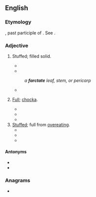 ==English==

===Etymology===
{{uder|en|la|-}} {{attention|la}} {{m|la|farctus}}, past participle of {{m|la|farciō}}. See {{m|en|farce}}.

===Adjective===
{{en-adj}}

# {{lb|en|botany|obsolete}} Stuffed; filled solid.
#* {{quote-book|en|year=1917| title=South African Journal of Science - Volume 13 |author=| page=100| passage=Stem stout and '''farctate'''.}}
#* {{quote-book|en|year=1984| title=Bulletin of the British Museum (Natural History).: Botany|author=| page=328| passage=In species such as ''P. lejolisii'', the young tetrasporangia are pigmented and the sporangium remains '''farctate''' throughout development, with the eventual septa appearing as thin lines in side view.}}
#: ''a '''farctate''' leaf, stem, or pericarp''
#* {{quote-book|en|year=2021| title=Internal Resistances: The Poetry of Edward Dorn |author=Donald Wesling | page=63| passage=Its surface is possessed of a mild satin glow, an encircling gestalt which seems independent of stock solar light. It is otherwise '''farctate'''. }}
# {{lb|en|by extension}} [[full|Full]]; [[chocka]].
#* {{quote-book|en|year=1967| title=Bric-a-brac |author=| page=148| passage=A statement '''farctate''' with meaning for those who throughout the years have made Brown Hall their home.}}
#* {{quote-book|en|year=1971 | title=Engineering - Volume 210 |author=| page=63| passage=It is '''farctate''' with the sort of statistics that paper-writers love quoting. }}
#* {{quote-book|en|year=2013| title=Derek Bailey: And the Story of Free Improvisation|author=Ben Watson | page=| passage=Bailey's blurting, jilted phrases are a riot of rhythmic invention because they forever turn on the contradiction between public rhetoric and private conscience – as '''farctate''' with dynamics, unlikely contrasts and neologisms as a soliloquy in a Shakespeare play.}}
# [[stuffed|Stuffed]]; full from [[overeat]]ing.
#* {{quote-book|en|year=2011| title=Memoirs of a Dromomaniac|author=V Traven | page=115| passage=In the hotel restaurant, we had a seventeen-course banquet that we washed down with vodka, cognac, and beer. We walked out '''farctate''', belching, and flatulent.}}
#* {{quote-book|en|year=2020| title=As Ants to the Gods|author=Alex Burcher | page=| passage=Samuel guzzled some golden liquid from a hip-flask plucked from a pocket of his brocaded dark blue jacket (which clashed outrageously, as every item of his clothing always did, with every other, with his orange cravat, maroon shirt, “M' favourite wesskit,” – taut over his '''farctate''' belly – of mustard yellow with pink buttons, red britches held up by another cravat, this one green, for a belt, orange socks – “To match the first cravat, of course!– and silver-buckled shoes so shiny black as to be ugly).}}
#* {{quote-book|en|year=2021| title=The Lightning Thread|author=David Profumo | page=| passage=Picnics are like parachutes: to avoid surprises, you should always pack your own. Bapped offcuts and a thermos of some hotel's dishwater soup are most unwelcome, and unless we are going to enjoy an afternoon's '''farctate''' snooze I prefer to travel light with a simple 'piece' in my pocket (buttered oatcake, cheddar, ''saucisson sec'', Kendal Mint Cake): besides, normal lunchtimes often coincide with fish-taking times, so it can prove counterproductive to stop.}}

====Antonyms====
* {{l|en|hollow}}
* {{l|en|tubular}}

===Anagrams===
* {{anagrams|en|a=aacefrtt|artefact}}